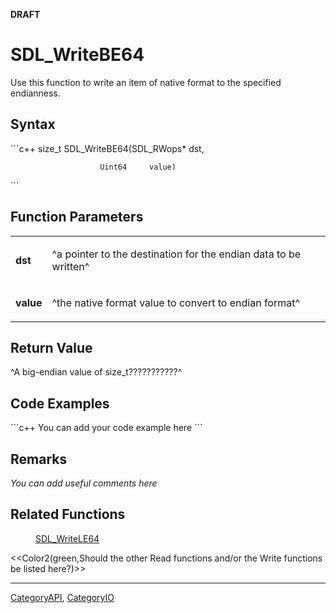 <!-- pragma section-numbers off -->
<!-- pragma disable-camelcase -->
'''DRAFT'''

= SDL_WriteBE64 =
Use this function to write an item of native format to the specified endianness.


== Syntax ==
```c++
size_t SDL_WriteBE64(SDL_RWops* dst,
                     Uint64     value)
```

== Function Parameters ==
{|
|'''dst'''
|^a pointer to the destination for the endian data to be written^
|-
|'''value'''
|^the native format value to convert to endian format^
|}

== Return Value ==
^A big-endian value of size_t???????????^

== Code Examples ==
```c++
You can add your code example here
```

== Remarks ==
''You can add useful comments here''

== Related Functions ==
:[[SDL_WriteLE64]]
<<Color2(green,Should the other Read functions and/or the Write functions be listed here?)>>

----
[[CategoryAPI]], [[CategoryIO]]
